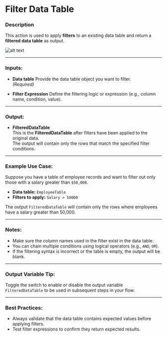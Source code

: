 # Filter Data Table

### Description

This action is used to apply **filters** to an existing data table and return a **filtered data table** as output.

![alt text](../../../assets/datatable/filter-data-table.png)

---

### Inputs:

- **Data table** 
  Provide the data table object you want to filter.  
  *(Required)*

- **Filter Expression**
  Define the filtering logic or expression (e.g., column name, condition, value).
---

### Output:
- **FilteredDataTable**  
  This is the **FilteredDataTable** after filters have been applied to the original data.  
  The output will contain only the rows that match the specified filter conditions.

---

### Example Use Case:
Suppose you have a table of employee records and want to filter out only those with a salary greater than `$50,000`.

- **Data table:** `EmployeeTable`
- **Filters to apply:** `Salary > 50000`

The output `FilteredDataTable` will contain only the rows where employees have a salary greater than 50,000.

---

### Notes:
- Make sure the column names used in the filter exist in the data table.
- You can chain multiple conditions using logical operators (e.g., `AND`, `OR`).
- If the filtering syntax is incorrect or the table is empty, the output will be blank.

---

### Output Variable Tip:
Toggle the switch to enable or disable the output variable `FilteredDataTable` to be used in subsequent steps in your flow.

---

### Best Practices:
- Always validate that the data table contains expected values before applying filters.
- Test filter expressions to confirm they return expected results.
